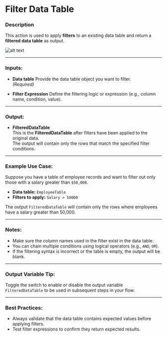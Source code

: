 # Filter Data Table

### Description

This action is used to apply **filters** to an existing data table and return a **filtered data table** as output.

![alt text](../../../assets/datatable/filter-data-table.png)

---

### Inputs:

- **Data table** 
  Provide the data table object you want to filter.  
  *(Required)*

- **Filter Expression**
  Define the filtering logic or expression (e.g., column name, condition, value).
---

### Output:
- **FilteredDataTable**  
  This is the **FilteredDataTable** after filters have been applied to the original data.  
  The output will contain only the rows that match the specified filter conditions.

---

### Example Use Case:
Suppose you have a table of employee records and want to filter out only those with a salary greater than `$50,000`.

- **Data table:** `EmployeeTable`
- **Filters to apply:** `Salary > 50000`

The output `FilteredDataTable` will contain only the rows where employees have a salary greater than 50,000.

---

### Notes:
- Make sure the column names used in the filter exist in the data table.
- You can chain multiple conditions using logical operators (e.g., `AND`, `OR`).
- If the filtering syntax is incorrect or the table is empty, the output will be blank.

---

### Output Variable Tip:
Toggle the switch to enable or disable the output variable `FilteredDataTable` to be used in subsequent steps in your flow.

---

### Best Practices:
- Always validate that the data table contains expected values before applying filters.
- Test filter expressions to confirm they return expected results.
